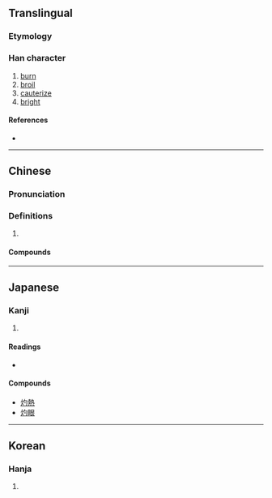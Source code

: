 {{character info/new}}
==Translingual==

===Etymology===
{{Han etyl}}

===Han character===
{{Han char|rn=86|rad=火|as=03|sn=7|four=97820|canj=FPI,FPM|ids=⿰火勺}}

# [[burn]]
# [[broil]]
# [[cauterize]]
# [[bright]]

====References====
* {{Han ref|kx=0666.170|dkj=18878|dj=1075.220|hdz=32189.160|uh=707C|ud=28796|bh=A860|bd=43104}}

----

==Chinese==
{{zh-forms}}

===Pronunciation===
{{zh-pron
|m=zhuó
|c=zoek3,coek3
|mn=qz,xm:chiok/zz:chiak/xm:chioh
|mn_note=chiok/chiak - literary; chioh - vernacular
|mc=y
|oc=y
|cat=
}}

===Definitions===
{{zh-hanzi}}

# {{rfdef|zh}}

====Compounds====
{{zh-der|亮灼灼|昭灼|桃灼呈祥|氣勢熏灼|深知灼見|灼傷|灼灼|灼然|灼熱|灼燒|灼爍|灼痛|灼背燒頂|灼臂|灼艾分痛|灼見|灼見真知|灼骨|灼龜|焦灼|燎灼|燒灼|燔灼|燥灼|真知灼見|紅灼灼|鑽灼|閃灼|龜灼|灼亮}}

----

==Japanese==

===Kanji===
{{ja-kanji|grade=|rs=火03}}

# {{defn|lang=ja|sort=火03}}

====Readings====
* {{ja-readings|on=[[しゃく]] (shaku)|kun=[[やく]] (yaku)}}

====Compounds====
* [[灼熱]]
* [[灼眼]]

----

==Korean==

===Hanja===
{{ko-hanja|hangeul=[[작]], [[사]]|eumhun=|rv=jak, sa|mr=chak, sa|y=cak, sa}}

# {{defn|lang=ko|sort=火03}}